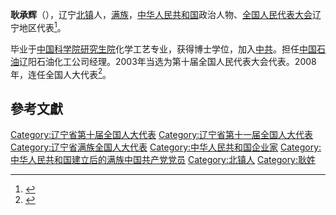 '''耿承辉'''（{{bd|1966年|4月||}}），辽宁[[北镇市|北镇]]人，[[满族|满族]]，[[中华人民共和国|中华人民共和国]]政治人物、[[全国人民代表大会|全国人民代表大会]]辽宁地区代表<ref>{{cite web|author=新华网|title=第十一届全国人大代表|url=http://news.xinhuanet.com/ziliao/2008-03/03/content_7708230.htm?node=36628|publisher=新华网|accessdate=2014-01-07|archive-date=2014-01-10|archive-url=https://web.archive.org/web/20140110211415/http://news.xinhuanet.com/ziliao/2008-03/03/content_7708230.htm?node=36628|dead-url=no}}</ref>。

毕业于[[中国科学院研究生院|中国科学院研究生院]]化学工艺专业，获得博士学位，加入[[中共|中共]]。担任[[中国石油天然气股份|中国石油]]辽阳石油化工公司经理。2003年当选为第十届全国人民代表大会代表。2008年，连任全国人大代表<ref>{{cite news|title=全国人大代表信息-耿承辉|url= http://210.82.31.1:8084/delegate/viewDelegate.action?dbid=110442|accessdate=2013-04-05|newspaper=全国人大网|archive-url=https://web.archive.org/web/20140306054015/http://www.npc.gov.cn/delegate/viewDelegate.action?dbid=110442|archive-date=2014-03-06|dead-url=yes}}</ref>。

==參考文獻==
{{reflist}}

[[Category:辽宁省第十届全国人大代表|Category:辽宁省第十届全国人大代表]]
[[Category:辽宁省第十一届全国人大代表|Category:辽宁省第十一届全国人大代表]]
[[Category:辽宁省满族全国人大代表|Category:辽宁省满族全国人大代表]]
[[Category:中华人民共和国企业家|Category:中华人民共和国企业家]]
[[Category:中华人民共和国建立后的满族中国共产党党员|Category:中华人民共和国建立后的满族中国共产党党员]]
[[Category:北镇人|Category:北镇人]]
[[Category:耿姓|Category:耿姓]]